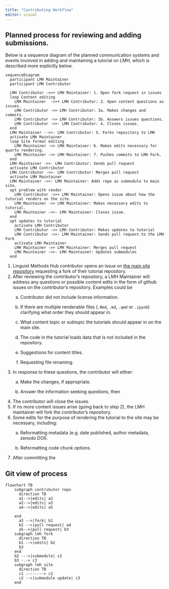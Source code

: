 ```yaml
---
title: "Contributing Workflow"
editor: visual
---
```


## Planned process for reviewing and adding submissions.

Below is a sequence diagram of the planned communication systems and events involved in adding and maintaining a tutorial on LMH, which is described more explicitly below.

::: column-page
```mermaid
sequenceDiagram
  participant LMH Maintainer
  participant LMH Contributor
  
  LMH Contributor ->>+ LMH Maintainer: 1. Open fork request in issues
  loop Content editing
    LMH Maintainer  ->>+ LMH Contributor: 2. Open content questions as issues.
    LMH Contributor ->> LMH Contributor: 3a. Makes changes and commits.
    LMH Contributor ->> LMH Contributor: 3b. Answers issues questions.
    LMH Contributor ->>- LMH Contributor: 4. Closes issues.
  end
  LMH Maintainer -->>- LMH Contributor: 5. Forks repository to LMH
  activate LMH Maintainer
  loop Site format editing
    LMH Maintainer ->> LMH Maintainer: 6. Makes edits necessary for quarto rendering.
    LMH Maintainer ->> LMH Maintainer: 7. Pushes commits to LMH Fork.
  end
  LMH Maintainer ->>- LMH Contributor: Sends pull request
  activate LMH Contributor
  LMH Contributor ->>- LMH Contributor: Merges pull request
  activate LMH Maintainer
  LMH Maintainer ->>- LMH Maintainer: Adds repo as submodule to main site.
  opt problem with render
    LMH Contributor ->>+ LMH Maintainer: Opens issue about how the tutorial renders on the site.
    LMH Maintainer ->> LMH Maintainer: Makes necessary edits to tutorial.
    LMH Maintainer ->>- LMH Maintainer: Closes issue.
  end
  opt updates to tutorial
    activate LMH Contributor
    LMH Contributor ->> LMH Contributor: Makes updates to tutorial
    LMH Contributor ->>- LMH Maintainer: Sends pull request to the LMH Fork
    activate LMH Maintainer
    LMH Maintainer ->> LMH Maintainer: Merges pull request
    LMH Maintainer ->>- LMH Maintainer: Updates submodules
  end
```
:::

1.  Linguist Methods Hub contributor opens an issue on [the main site repository](https://github.com/LingMethodsHub/LingMethodsHub.github.io) requesting a fork of their tutorial repository.
2.  After reviewing the contributor's repository, a LMH Maintainer will address any questions or possible content edits in the form of github issues on the contributor's repository. Examples could be
    a.  Contributor did not include license information.

    b.  If there are multiple renderable files (`.Rmd`, `.md`, `.qmd` or `.ipynb`) clarifying what order they should appear in.

    c.  What content topic or subtopic the tutorials should appear in on the main site.

    d.  The code in the tutorial loads data that is not included in the repository.

    e.  Suggestions for content titles.

    f.  Requesting file renaming.
3.  In response to these questions, the contributor will either:
    a.  Make the changes, if appropriate.

    b.  Answer the information seeking questions, then
4.  The contributor will close the issues.
5.  If no more content issues arise (going back to step 2), the LMH maintainer will fork the contributor's repository.
6.  Some edits for the purpose of rendering the tutorial to the site may be necessary, including:
    a.  Reformatting metadata (e.g. date published, author metadata, zenodo DOI).

    b.  Reformatting code chunk options.
7.  After committing the

## Git view of process

::: column-body
```mermaid
flowchart TB
    subgraph contributor repo
      direction TB
      a1-->|edits| a2
      a2-->|edits| a3
      a4-->|edits| a5
      
    end
      a3 -->|fork| b1
      b2 -->|pull request| a4
      a5-->|pull request| b3
    subgraph lmh fork
      direction TB
      b1 -->|edits| b2
      b3
    end
    b2 --->|submodule| c2
    b3 -.-> c3
    subgraph lmh site
      direction TB
      c1 --------> c2  
      c2 -->|submodule update| c3
    end
```
:::
